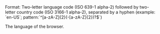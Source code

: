 <ResponseField name="Language" type="string">
Format: Two-letter language code (ISO 639-1 alpha-2) followed by two-letter country code (ISO 3166-1 alpha-2), separated by a hyphen (example: `en-US`; pattern:`^[a-zA-Z]{2}(-[a-zA-Z]{2})?$`)

The language of the browser.
</ResponseField>